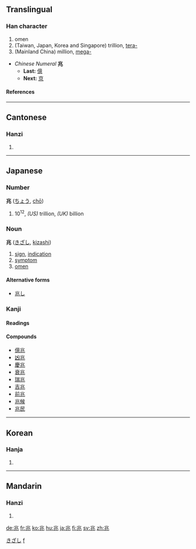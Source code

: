 ==Translingual==
===Han character===
{{Han char|rn=10|rad=儿|as=04|sn=6|four=3211<sub>3</sub>|canj=中一山人 (LMUO)}}
# omen
# (Taiwan, Japan, Korea and Singapore) trillion, [[tera-]]
# (Mainland China) million, [[mega-]]


*''Chinese Numeral'' '''兆'''
**'''Last:''' [[億]]
**'''Next:''' [[京]]
====References====
{{Han ref|kx=0124.030|dkj=01347|dj=0260.040|hdz=10268.020|uh=5146|ud=20806|bh=A5FC|bd=42492}}
----

==Cantonese==
===Hanzi===
{{yue-hanzi|jyut=|y=siu6}}
# {{defn|Cantonese}}
----
== Japanese ==


===Number===
'''兆''' ([[ちょう]], [[chō]])
#10<sup>12</sup>, ''(US)'' trillion, ''(UK)'' billion


===Noun===
[[Category:Japanese nouns|きざし]]
'''兆''' ([[きざし]], [[kizashi]])
#[[sign]], [[indication]]
#[[symptom]]
#[[omen]]
====Alternative forms====
*[[兆し]]


===Kanji===
{{ja-kanji|grade=|rs=儿04}}
====Readings====
{{ja-readings|on=[[ちょう]] ([[chō]]), [[じょう]] ([[jō]])|kun=[[きざす]] ([[兆す]], [[kizasu]]), [[うらない]] ([[uranai]]), [[きざし]] ([[兆し]], [[kizashi]])}}
====Compounds====
*[[億兆]]
*[[凶兆]]
*[[慶兆]]
*[[衰兆]]
*[[瑞兆]]
*[[吉兆]]
*[[前兆]]
*[[兆候]]
*[[兆民]]
----
==Korean==
===Hanja===
{{ko-hanja|hangeul=조|rv=jo|mr=cho}}
# {{defn|Korean}}




[[Category:Japanese numbers| f]]
----
==Mandarin==
===Hanzi===
{{cmn-hanzi|pin=[[zhào]] (zhao4)|wg=chao<sup>4</sup>}}
# {{defn|Mandarin}}

[[de:兆]]
[[fr:兆]]
[[ko:兆]]
[[hu:兆]]
[[ja:兆]]
[[fi:兆]]
[[sv:兆]]
[[zh:兆]]